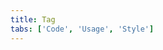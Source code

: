 ```yaml
---
title: Tag
tabs: ['Code', 'Usage', 'Style']
---
```


<ComponentCode
    name="Tag"
    component="tag" 
    variation="tag"
    hasReactVersion
    >
</ComponentCode>
<ComponentCode
    name="Tag filter"
    component="tag" 
    variation="tag--filter"
    hasReactVersion
    >
</ComponentCode>
<ComponentDocs component="tag" ></ComponentDocs>
